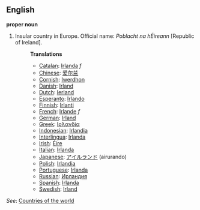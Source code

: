 ==English==

'''proper noun'''

# Insular country in Europe. Official name: ''Poblacht na hÉireann'' [Republic of Ireland].
#:'''Translations'''
#:*[[Catalan]]: [[Irlanda]] ''f''
#:*[[Chinese]]: [[爱尔兰]]
#:*[[Cornish]]: [[Iwerdhon]]
#:*[[Danish]]: [[Irland]]
#:*[[Dutch]]: [[Ierland]]
#:*[[Esperanto]]: [[Irlando]]
#:*[[Finnish]]: [[Irlanti]]
#:*[[French]]: [[Irlande]] ''f''
#:*[[German]]: [[Irland]]
#:*[[Greek]]: [[Ιρλανδία]]
#:*[[Indonesian]]: [[Irlandia]]
#:*[[Interlingua]]: [[Irlanda]]
#:*[[Irish]]: [[Éire]]
#:*[[Italian]]: [[Irlanda]]
#:*[[Japanese]]: [[アイルランド]] (airurando)
#:*[[Polish]]: [[Irlandia]]
#:*[[Portuguese]]: [[Irlanda]]
#:*[[Russian]]: [[Ирландия]]
#:*[[Spanish]]: [[Irlanda]]
#:*[[Swedish]]: [[Irland]]

''See'': [[Countries of the world]]